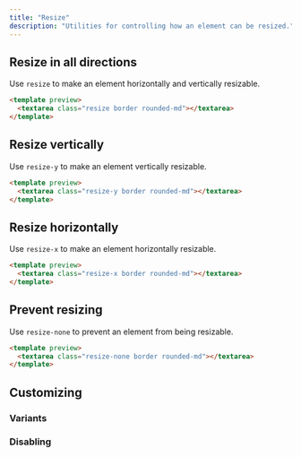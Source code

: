 ```yaml
---
title: "Resize"
description: "Utilities for controlling how an element can be resized."
---
```




## Resize in all directions

Use `resize` to make an element horizontally and vertically resizable.

```html purple
<template preview>
  <textarea class="resize border rounded-md"></textarea>
</template>
```

## Resize vertically

Use `resize-y` to make an element vertically resizable.

```html emerald
<template preview>
  <textarea class="resize-y border rounded-md"></textarea>
</template>
```

## Resize horizontally

Use `resize-x` to make an element horizontally resizable.

```html amber
<template preview>
  <textarea class="resize-x border rounded-md"></textarea>
</template>
```

## Prevent resizing

Use `resize-none` to prevent an element from being resizable.

```html lightBlue
<template preview>
  <textarea class="resize-none border rounded-md"></textarea>
</template>
```

## Customizing

### Variants

<Variants plugin="resize" name="resizing" />

### Disabling

<Disabling plugin="resize" name="resizing" />
